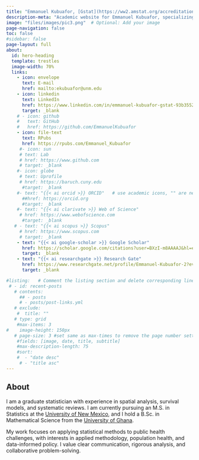 ```yaml
---
title: "Emmanuel Kubuafor, [Gstat](https://ww2.amstat.org/accreditation/roster.cfm)"
description-meta: "Academic website for Emmanuel Kubuafor, specializing in statistical modeling and data science."
image: "files/images/pic3.png"  # Optional: Add your image
page-navigation: false
toc: false
#sidebar: false
page-layout: full
about:
  id: hero-heading
  template: trestles
  image-width: 70%
  links:
    - icon: envelope
      text: E-mail
      href: mailto:ekubuafor@unm.edu
    - icon: linkedin
      text: LinkedIn
      href: https://www.linkedin.com/in/emmanuel-kubuafor-gstat-93b355263/
      target: _blank
    # - icon: github
    #   text: GitHub
    #   href: https://github.com/EmmanuelKubuafor
    - icon: file-text
      text: RPubs
      href: https://rpubs.com/Emmanuel_Kubuafor
     #- icon: sun
     # text: Lab
     # href: https://www.github.com
     # target: _blank
    #- icon: globe
     # text: Uprofile
     # href: https://baruch.cuny.edu
      #target: _blank
    #- text: "{{< ai orcid >}} ORCID"   # use academic icons, "" are needed, you also need to install the fontawesome extension
      ##href: https://orcid.org
      #target: _blank
    #- text: "{{< ai clarivate >}} Web of Science"
     # href: https://www.webofscience.com  
      #target: _blank
   # - text: "{{< ai scopus >}} Scopus"
     # href: https://www.scopus.com
     # target: _blank
    - text: "{{< ai google-scholar >}} Google Scholar"
      href: https://scholar.google.com/citations?user=BXzI-m8AAAAJ&hl=en
      target: _blank
    - text: "{{< ai researchgate >}} Research Gate"
      href: https://www.researchgate.net/profile/Emmanuel-Kubuafor-2?ev=hdr_xprf
      target: _blank

#listing:   # Comment the listing section and delete corresponding lines in the index.qmd file to remove the recent posts
 # - id: recent-posts
   # contents: 
     ## - posts
     # - posts/post-links.yml
   # exclude:
    #  title: ""
   # type: grid
    #max-items: 3
#    image-height: 150px
   # page-size: 3 #set same as max-times to remove the page number setting
    #fields: [image, date, title, subtitle]
    #max-description-length: 75
    #sort: 
    #  - "date desc"
     # - "title asc"
---
```



## **About**

::: {.about}

I am a graduate statistician with experience in spatial analysis, survival models, and systematic reviews. I am currently pursuing an M.S. in Statistics at the [University of New Mexico](https://www.unm.edu), and I hold a B.Sc. in Mathematical Science from the [University of Ghana](https://www.ug.edu.gh).

My work focuses on applying statistical methods to public health challenges, with interests in applied methodology, population health, and data-informed policy. I value clear communication, rigorous analysis, and collaborative problem-solving.

:::



<!-- ## Experience -->

<!-- -   Research Assistant, University of New Mexico -->
<!-- -   Project Assistant, African American Student Services-UNM -->

<!-- ## Education -->

<!-- -   M.S. in Statistics, University of New Mexico (2024-Present) -->
<!-- -   B.S. in Mathematical Science, University of Ghana (2018-2022) -->
